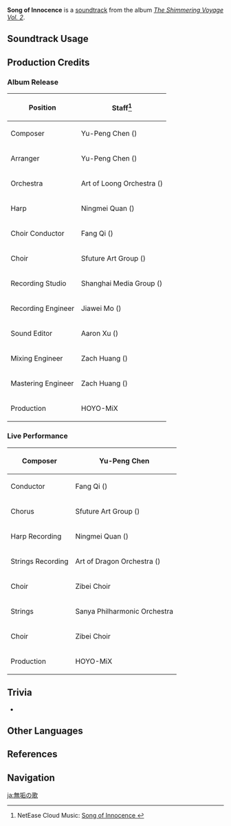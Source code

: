 {{Soundtrack Infobox
|image          = The Shimmering Voyage Vol 2.png
|album          = The Shimmering Voyage Vol. 2
|disc           = 3
|number         = 57
|featured       =
|featured2      =
|featured3      =
|featured_disc  =
|featured_disc2 =
|featured_disc3 =
|youtube_id     = QDeLhpzqkhs
|spotify_id     = 2GBqlO8R963we7tyfC37yR
|previous       = Elogia Cinerosa
|next           = 
}}
'''Song of Innocence''' is a [[soundtrack]] from the album ''[[The Shimmering Voyage Vol. 2]]''.

==Soundtrack Usage==
{{Soundtrack Usage|mediaoriginal=1}}

==Production Credits==
===Album Release===
{| class="wikitable"
! Position
! Staff<ref>NetEase Cloud Music: [https://music.163.com/#/song?id=1973626814 Song of Innocence {{zh|纯真的歌谣}}]</ref>
|-
! Composer
| Yu-Peng Chen ({{zh|陈致逸}})
|-
! Arranger
| Yu-Peng Chen ({{zh|陈致逸}})
|-
! Orchestra
| Art of Loong Orchestra ({{zh|龙之艺交响乐团}})
|-
! Harp
| Ningmei Quan ({{zh|权宁枚}})
|-
! Choir Conductor
| Fang Qi ({{zh|齐放}})
|-
! Choir
| Sfuture Art Group ({{zh|Sfuture艺术团@Shanghai}})
|-
! Recording Studio
| Shanghai Media Group ({{zh|上海广播大厦}})
|-
! Recording Engineer
| Jiawei Mo ({{zh|莫家伟}})
|-
! Sound Editor
| Aaron Xu ({{zh|徐威}})
|-
! Mixing Engineer
| Zach Huang ({{zh|黄巍}})
|-
! Mastering Engineer
| Zach Huang ({{zh|黄巍}})
|-
! Production
| HOYO-MiX
|}

===Live Performance===
{{Quote|"Song of Innocence," the Through the Mists theme in the second Inazuma OST album, is recorded by musicians and a children's choir from Shanghai, and performed by musicians and company from Hainan. Together, they have brought this piece to life.|YouTube video description}}

{| class="wikitable"
|-
! Composer
| Yu-Peng Chen
|-
! Conductor
| Fang Qi ({{zh|齐放}})
|-
! Chorus
| Sfuture Art Group ({{zh|Sfuture艺术团@Shanghai}})
|-
! Harp Recording
| Ningmei Quan ({{zh|权宁枚}})
|-
! Strings Recording
| Art of Dragon Orchestra ({{zh|龙之艺交响乐团}})
|-
! Choir
| Zibei Choir
|-
! Strings
| Sanya Philharmonic Orchestra
|-
! Choir
| Zibei Choir
|-
! Production
| HOYO-MiX
|}

==Trivia==
* {{Transclude|A Memorable Fancy|RuuTheme|section=1}}

==Other Languages==
{{Other Languages
|en      = Song of Innocence
|zhs     = 纯真的歌谣
|zhs_rm  = Chúnzhēn de Gēyáo
|zht     = 純真的歌謠
|zht_rm  = Chúnzhēn de Gēyáo
|zh_tl   = Song of Innocence
|ja      = 無垢の歌
|ja_rm   = Muku no Uta
|ja_tl   = Song of Purity
}}

==References==
{{Reflist}}

==Navigation==
{{Soundtrack Navbox|The Shimmering Voyage|2}}

[[ja:無垢の歌]]